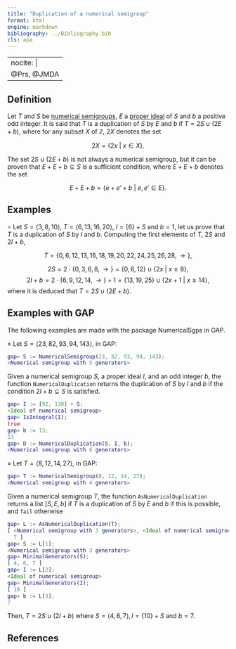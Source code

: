 ```yaml
---
title: "Duplication of a numerical semigroup"
format: html
engine: markdown
bibliography: ../Bibliography.bib
cls: apa
---
```


---
nocite: |
  @Prs, @JMDA
---

<!-- https://www.ugr.es/~imns2010/2014/Slides/IMNS_2014_Strazzanti.pdf -->

## Definition

Let $T$ and $S$ be [numerical semigroups](../Basic-concepts/Numerical-semigroup.qmd), $E$ a [proper ideal](../Ideals-NS/Proper-ideal.qmd) of $S$ and $b$ a positive odd integer. It is said that $T$ is a duplication of $S$ by $E$ and $b$ if $T = 2S \cup (2E + b)$, where for any subset $X$ of $\mathbb{Z}$, $2X$ denotes the set

$$
2X = \{2x ~ | ~ x \in X\}.
$$

The set $2S \cup (2E + b)$ is not always a numerical semigroup, but it can be proven that $E + E + b \subseteq S$ is a sufficient condition, where $E + E + b$ denotes the set

$$
E + E + b = \{e + e' + b ~ | ~ e, e' \in E\}.
$$

## Examples

$\circ$ Let $S = \langle 3, 8, 10 \rangle, ~ T = \langle 6, 13, 16, 20 \rangle$, $I = \{6\} + S$ and $b = 1$, let us prove that $T$ is a duplication of $S$ by $I$ and $b$. Computing the first elements of $T$, $2S$ and $2I + b$,

$$
T = \{0, 6, 12, 13, 16, 18, 19, 20, 22, 24, 25, 26, 28, \rightarrow\},
$$

$$
2S = 2 \cdot \{0, 3, 6, 8, \rightarrow \} = \{0, 6, 12\} \cup \{2x ~ | ~ x \ge 8\},
$$
$$
2I + b = 2 \cdot \{6,9,12,14, \rightarrow\} + 1 = \{13, 19, 25\} \cup \{2x + 1 ~ | ~ x \ge 14\},
$$
where it is deduced that $T = 2S \cup (2E + b)$.


## Examples with GAP

The following examples are made with the package NumericalSgps in GAP.

$\diamond$ Let $S = \langle 23, 82, 93, 94, 143 \rangle$, in GAP:

``` gap
gap> S := NumericalSemigroup(23, 82, 93, 94, 143);
<Numerical semigroup with 5 generators>
```

Given a numerical semigroup $S$, a proper ideal $I$, and an odd integer $b$, the function `NumericalDuplication` returns the duplication of $S$ by $I$ and $b$ if the condition $2I + b \subseteq S$ is satisfied.

``` gap
gap> I := [92, 138] + S;
<Ideal of numerical semigroup>
gap> IsIntegral(I);
true
gap> b := 13;
13
gap> D := NumericalDuplication(S, I, b);
<Numerical semigroup with 6 generators>
```

$\diamond$ Let $T = \langle 8, 12, 14, 27 \rangle$, in GAP:

``` gap
gap> T := NumericalSemigroup(8, 12, 14, 27);
<Numerical semigroup with 4 generators>
```

Given a numerical semigroup $T$, the function `AsNumericalDuplication` returns a list $[S, E, b]$ if $T$ is a duplication of $S$ by $E$ and $b$ if this is possible, and `fail` otherwise

``` gap
gap> L := AsNumericalDuplication(T);
[ <Numerical semigroup with 3 generators>, <Ideal of numerical semigroup>,
  7 ]
gap> S := L[1];
<Numerical semigroup with 3 generators>
gap> MinimalGenerators(S);
[ 4, 6, 7 ]
gap> I := L[2];
<Ideal of numerical semigroup>
gap> MinimalGenerators(I);
[ 10 ]
gap> b := L[3];
7
```

Then, $T = 2S \cup (2I + b)$ where $S = \langle 4, 6, 7 \rangle, I = \{10\} + S$ and $b = 7$.

## References

::: {#refs}

:::
